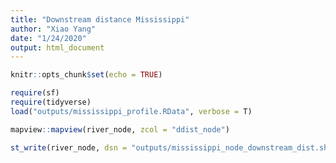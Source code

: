 ```yaml
---
title: "Downstream distance Mississippi"
author: "Xiao Yang"
date: "1/24/2020"
output: html_document
---
```


```r
knitr::opts_chunk$set(echo = TRUE)

require(sf)
require(tidyverse)
load("outputs/mississippi_profile.RData", verbose = T)
```

```r
mapview::mapview(river_node, zcol = "ddist_node")

st_write(river_node, dsn = "outputs/mississippi_node_downstream_dist.shp")
```

